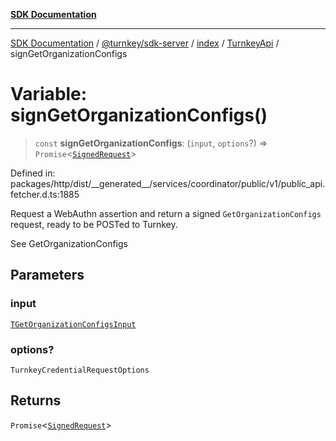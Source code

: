 [**SDK Documentation**](../../../../../../README.mdx)

***

[SDK Documentation](../../../../../../packages.mdx) / [@turnkey/sdk-server](../../../../README.mdx) / [index](../../../README.mdx) / [TurnkeyApi](../README.mdx) / signGetOrganizationConfigs

# Variable: signGetOrganizationConfigs()

> `const` **signGetOrganizationConfigs**: (`input`, `options`?) => `Promise`\<[`SignedRequest`](../../../../../http/index/type-aliases/SignedRequest.mdx)\>

Defined in: packages/http/dist/\_\_generated\_\_/services/coordinator/public/v1/public\_api.fetcher.d.ts:1885

Request a WebAuthn assertion and return a signed `GetOrganizationConfigs` request, ready to be POSTed to Turnkey.

See GetOrganizationConfigs

## Parameters

### input

[`TGetOrganizationConfigsInput`](../type-aliases/TGetOrganizationConfigsInput.mdx)

### options?

`TurnkeyCredentialRequestOptions`

## Returns

`Promise`\<[`SignedRequest`](../../../../../http/index/type-aliases/SignedRequest.mdx)\>
